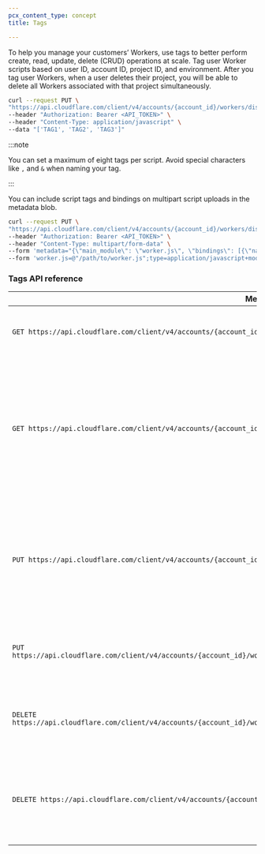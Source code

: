 ```yaml
---
pcx_content_type: concept
title: Tags

---
```


To help you manage your customers’ Workers, use tags to better perform create, read, update, delete (CRUD) operations at scale. Tag user Worker scripts based on user ID, account ID, project ID, and environment. After you tag user Workers, when a user deletes their project, you will be able to delete all Workers associated with that project simultaneously.

```bash
curl --request PUT \
"https://api.cloudflare.com/client/v4/accounts/{account_id}/workers/dispatch/namespaces/{namespace_name}/scripts/{script_name}/tags" \
--header "Authorization: Bearer <API_TOKEN>" \
--header "Content-Type: application/javascript" \
--data "['TAG1', 'TAG2', 'TAG3']"
```

:::note


You can set a maximum of eight tags per script. Avoid special characters like `,` and `&` when naming your tag.


:::

You can include script tags and bindings on multipart script uploads in the metadata blob.

```bash
curl --request PUT \
"https://api.cloudflare.com/client/v4/accounts/{account_id}/workers/dispatch/namespaces/{namespace_name}/scripts/{script_name}" \
--header "Authorization: Bearer <API_TOKEN>" \
--header "Content-Type: multipart/form-data" \
--form 'metadata="{\"main_module\": \"worker.js\", \"bindings\": [{\"name\": \"KV\", \"type\": \"kv_namespace\", \"namespace_id\": \"<KV_NAMESPACE_ID>\"}], \"tags\": [\"customer-123\", \"staging\", \"free-user\"]}"' \
--form 'worker.js=@"/path/to/worker.js";type=application/javascript+module'
```

### Tags API reference

| Method and endpoint                                                                                                                                    | Description                                                                                                                                                                                                      |
| ------------------------------------------------------------------------------------------------------------------------------------------------------ | ---------------------------------------------------------------------------------------------------------------------------------------------------------------------------------------------------------------- |
| `GET https://api.cloudflare.com/client/v4/accounts/{account_id}/workers/dispatch/namespaces/{namespace_name}/scripts/{script_name}/tags`               | Lists tags through a response body of a list of tag strings.                                                                                                                                                     |
| `GET https://api.cloudflare.com/client/v4/accounts/{account_id}/workers/dispatch/namespaces/{namespace_name}/scripts?tags={filter}`                    | Gets all Worker scripts that have tags that match the filter specified. The filter must be comma separated pairs of tag names to a yes or no value depending if the tag should act as an allowlist or blocklist. |
| `PUT https://api.cloudflare.com/client/v4/accounts/{account_id}/workers/dispatch/namespaces/{namespace_name}/scripts/{script_name}/tags`               | Sets the tags associated with the worker to match the tags specified in the body. If there are tags already associated with the Worker script that are not in the request, they will be removed.                 |
| `PUT https://api.cloudflare.com/client/v4/accounts/{account_id}/workers/dispatch/namespaces/{namespace_name}/scripts/{script_name}/tags/{tag}`         | Adds the single specified tag to the list of tags associated with the Worker script.                                                                                                                             |
| `DELETE https://api.cloudflare.com/client/v4/accounts/{account_id}/workers/dispatch/namespaces/{namespace_name}/scripts/{script_name}/tags/{tag}`      | Deletes the single specified tag from the list of tags associated with the Worker script.                                                                                                                        |
| `DELETE https://api.cloudflare.com/client/v4/accounts/{account_id}/workers/dispatch/namespaces/{namespace_name}/scripts?tags={filter}`                 | Deletes all Worker scripts matching the filter. For example, `tags=testing:yes` would delete all scripts tagged with `testing`.                                                                                  |